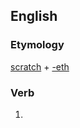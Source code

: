 ==English==

===Etymology===
[[scratch]] + [[-eth]]

===Verb===
{{infl|en|verb form}}

# {{archaic third-person singular of|scratch}}